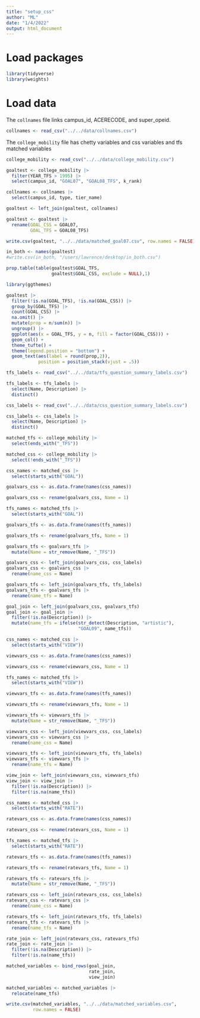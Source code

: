 ```yaml
---
title: "setup_css"
author: "ML"
date: "1/4/2022"
output: html_document
---
```


# Load packages
```r
library(tidyverse)
library(weights)
```

# Load data

The `collnames` file links campus_id, ACERECODE, and super_opeid.

```r
collnames <- read_csv("../../data/collnames.csv")
```

The `college_mobility` file has chetty variables and css variables and tfs matched variables

```r
college_mobility <- read_csv("../../data/college_mobility.csv")
```

```r
goaltest <- college_mobility |>
  filter(YEAR_TFS > 1995) |> 
  select(campus_id, "GOAL07", "GOAL08_TFS", k_rank)

collnames <- collnames |> 
  select(campus_id, type, tier_name)

goaltest <- left_join(goaltest, collnames)

goaltest <- goaltest |> 
  rename(GOAL_CSS = GOAL07,
         GOAL_TFS = GOAL08_TFS)

write.csv(goaltest, "../../data/matched_goal07.csv", row.names = FALSE)

in_both <- names(goaltest)
#write.csv(in_both, "/users/lawrence/desktop/in_both.csv")

prop.table(table(goaltest$GOAL_TFS,
                 goaltest$GOAL_CSS, exclude = NULL),1)

library(ggthemes)

goaltest |> 
  filter(!is.na(GOAL_TFS), !is.na(GOAL_CSS)) |> 
  group_by(GOAL_TFS) |> 
  count(GOAL_CSS) |> 
  na.omit() |> 
  mutate(prop = n/sum(n)) |> 
  ungroup() |> 
  ggplot(aes(x = GOAL_TFS, y = n, fill = factor(GOAL_CSS))) +
  geom_col() +
  theme_tufte() +
  theme(legend.position = "bottom") +
  geom_text(aes(label = round(prop,2)),
            position = position_stack(vjust = .5))
```

```r
tfs_labels <- read_csv("../../data/tfs_question_summary_labels.csv")

tfs_labels <- tfs_labels |> 
  select(Name, Description) |> 
  distinct()

css_labels <- read_csv("../../data/css_question_summary_labels.csv")

css_labels <- css_labels |> 
  select(Name, Description) |> 
  distinct()
```

```r
matched_tfs <- college_mobility |> 
  select(ends_with("_TFS")) 

matched_css <- college_mobility |> 
  select(!ends_with("_TFS"))
```

```r
css_names <- matched_css |>
  select(starts_with("GOAL"))

goalvars_css <- as.data.frame(names(css_names))

goalvars_css <- rename(goalvars_css, Name = 1)

tfs_names <- matched_tfs |> 
  select(starts_with("GOAL"))

goalvars_tfs <- as.data.frame(names(tfs_names))

goalvars_tfs <- rename(goalvars_tfs, Name = 1)

goalvars_tfs <- goalvars_tfs |> 
  mutate(Name = str_remove(Name, "_TFS"))

goalvars_css <- left_join(goalvars_css, css_labels)
goalvars_css <- goalvars_css |> 
  rename(name_css = Name)

goalvars_tfs <- left_join(goalvars_tfs, tfs_labels)
goalvars_tfs <- goalvars_tfs |> 
  rename(name_tfs = Name)

goal_join <- left_join(goalvars_css, goalvars_tfs)
goal_join <- goal_join |> 
  filter(!is.na(Description)) |> 
  mutate(name_tfs = ifelse(str_detect(Description, "artistic"),
                           "GOAL09", name_tfs))
```


```r
css_names <- matched_css |>
  select(starts_with("VIEW"))

viewvars_css <- as.data.frame(names(css_names))

viewvars_css <- rename(viewvars_css, Name = 1)

tfs_names <- matched_tfs |> 
  select(starts_with("VIEW"))

viewvars_tfs <- as.data.frame(names(tfs_names))

viewvars_tfs <- rename(viewvars_tfs, Name = 1)

viewvars_tfs <- viewvars_tfs |> 
  mutate(Name = str_remove(Name, "_TFS"))

viewvars_css <- left_join(viewvars_css, css_labels)
viewvars_css <- viewvars_css |> 
  rename(name_css = Name)

viewvars_tfs <- left_join(viewvars_tfs, tfs_labels)
viewvars_tfs <- viewvars_tfs |> 
  rename(name_tfs = Name)

view_join <- left_join(viewvars_css, viewvars_tfs)
view_join <- view_join |> 
  filter(!is.na(Description)) |> 
  filter(!is.na(name_tfs))
```

```r
css_names <- matched_css |>
  select(starts_with("RATE"))

ratevars_css <- as.data.frame(names(css_names))

ratevars_css <- rename(ratevars_css, Name = 1)

tfs_names <- matched_tfs |> 
  select(starts_with("RATE"))

ratevars_tfs <- as.data.frame(names(tfs_names))

ratevars_tfs <- rename(ratevars_tfs, Name = 1)

ratevars_tfs <- ratevars_tfs |> 
  mutate(Name = str_remove(Name, "_TFS"))

ratevars_css <- left_join(ratevars_css, css_labels)
ratevars_css <- ratevars_css |> 
  rename(name_css = Name)

ratevars_tfs <- left_join(ratevars_tfs, tfs_labels)
ratevars_tfs <- ratevars_tfs |> 
  rename(name_tfs = Name)

rate_join <- left_join(ratevars_css, ratevars_tfs)
rate_join <- rate_join |> 
  filter(!is.na(Description)) |> 
  filter(!is.na(name_tfs))
```


```r
matched_variables <- bind_rows(goal_join,
                               rate_join,
                               view_join)

matched_variables <- matched_variables |> 
  relocate(name_tfs)

write.csv(matched_variables, "../../data/matched_variables.csv",
          row.names = FALSE)
```

